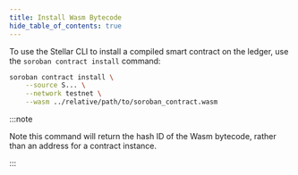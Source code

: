 ```yaml
---
title: Install Wasm Bytecode
hide_table_of_contents: true
---
```


To use the Stellar CLI to install a compiled smart contract on the ledger, use the `soroban contract install` command:

```bash
soroban contract install \
    --source S... \
    --network testnet \
    --wasm ../relative/path/to/soroban_contract.wasm
```

:::note

Note this command will return the hash ID of the Wasm bytecode, rather than an address for a contract instance.

:::
